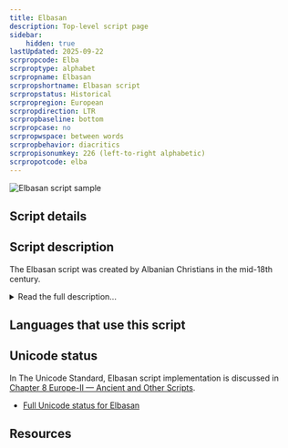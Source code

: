 ```yaml
---
title: Elbasan
description: Top-level script page
sidebar:
    hidden: true
lastUpdated: 2025-09-22
scrpropcode: Elba
scrproptype: alphabet
scrpropname: Elbasan
scrpropshortname: Elbasan script
scrpropstatus: Historical
scrpropregion: European
scrpropdirection: LTR
scrpropbaseline: bottom
scrpropcase: no
scrpropwspace: between words
scrpropbehavior: diacritics
scrpropisonumkey: 226 (left-to-right alphabetic)
scrpropotcode: elba
---
```



![Elbasan script sample](../images/elba-sample.png "Michael Everson and Robert Elsie, Preliminary proposal for encoding the Elbasan script in the SMP of the UCS, 2010.")

## Script details

<ScriptDetails />

## Script description

The Elbasan script was created by Albanian Christians in the mid-18th century.

<details>
<summary>Read the full description...</summary>It is known primarily from its use in the Elbasan Gospel Manuscript, the second-oldest manuscript in Albania.

Elbasan was an alphabet written from left to right. Forty letters were used, influenced in part by the Greek and Slavic scripts, but largely novel creations. It is thought that the Greek system of marking certain letters with an overline to indicate a numeric value was also used by Elbasan writers. 

Elbasan is no longer used, the Latin alphabet having been standardized for Albanian in 1909.
</details>

## Languages that use this script

<WsList script='Elba' wsMax='5' />

## Unicode status

In The Unicode Standard, Elbasan script implementation is discussed in [Chapter 8 Europe-II — Ancient and Other Scripts](https://www.unicode.org/versions/latest/core-spec/chapter-8/#G27032).

- [Full Unicode status for Elbasan](/scrlang/unicode/elba-unicode)



## Resources

<ScriptResources detailSummary='seemore' />

